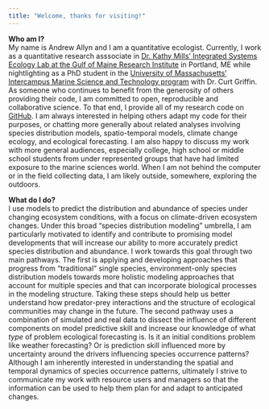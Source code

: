 ```yaml
---
title: "Welcome, thanks for visiting!"
---
```


<p><strong>Who am I?</strong><br />
My name is Andrew Allyn and I am a quantitative ecologist. Currently, I work as a quantitative research asssociate in <a href="https://www.gmri.org/about-us/who-we-are/staff/kathy-mills-phd">Dr. Kathy Mills’ Integrated Systems Ecology Lab at the Gulf of Maine Research Institute</a> in Portland, ME while nightlighting as a PhD student in the <a href="https://marine.massachusetts.edu/">University of Massachusetts’ Intercampus Marine Science and Technology program</a> with Dr. Curt Griffin. As someone who continues to benefit from the generosity of others providing their code, I am committed to open, reproducible and collaborative science. To that end, I provide all of my research code on <a href="https://github.com/aallyn">GitHub</a>. I am always interested in helping others adapt my code for their purposes, or chatting more generally about related analyses involving species distribution models, spatio-temporal models, climate change ecology, and ecological forecasting. I am also happy to discuss my work with more general audiences, especially college, high school or middle school students from under represented groups that have had limited exposure to the marine sciences world. When I am not behind the computer or in the field collecting data, I am likely outside, somewhere, exploring the outdoors.</p>

<p><strong>What do I do?</strong><br />
I use models to predict the distribution and abundance of species under changing ecosystem conditions, with a focus on climate-driven ecosystem changes. Under this broad “species distribution modeling” umbrella, I am particularly motivated to identify and contribute to promising model developments that will increase our ability to more accurately predict species distribution and abundance. I work towards this goal through two main pathways. The first is applying and developing approaches that progress from “traditional” single species, environment-only species distribution models towards more holistic modeling approaches that account for multiple species and that can incorporate biological processes in the modeling structure. Taking these steps should help us better understand how predator-prey interactions and the structure of ecological communities may change in the future. The second pathway uses a combination of simulated and real data to dissect the influence of different components on model predictive skill and increase our knowledge of what <em>type</em> of problem ecological forecasting is. Is it an initial conditions problem like weather forecasting? Or is prediction skill influenced more by uncertainty around the drivers influencing species occurrence patterns? Although I am inherently interested in understanding the spatial and temporal dynamics of species occurrence patterns, ultimately I strive to communicate my work with resource users and managers so that the information can be used to help them plan for and adapt to anticipated changes.</p>
